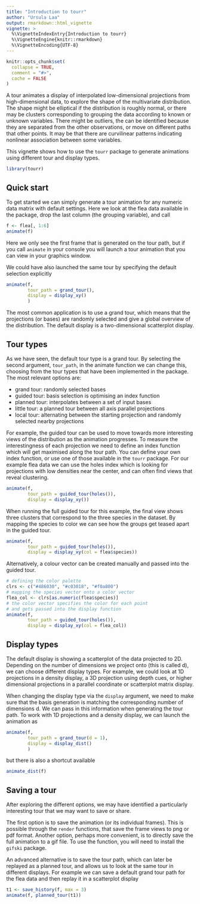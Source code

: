 ```yaml
---
title: "Introduction to tourr"
author: "Ursula Laa"
output: rmarkdown::html_vignette
vignette: >
  %\VignetteIndexEntry{Introduction to tourr}
  %\VignetteEngine{knitr::rmarkdown}
  %\VignetteEncoding{UTF-8}
---
```


```r
knitr::opts_chunk$set(
  collapse = TRUE,
  comment = "#>",
  cache = FALSE
)
```

A tour animates a display of interpolated low-dimensional projections from high-dimensional data, to explore the shape of the multivariate distribution. The shape might be elliptical if the distribution is roughly normal, or there may be clusters corresponding to grouping the data according to known or unknown variables. There might be outliers, the can be identified because they are separated from the other observations, or move on different paths that other points. It may be that there are curvilinear patterns indicating nonlinear association between some variables.

This vignette shows how to use the `tourr` package to generate animations using different tour and display types.

```r
library(tourr)
```


## Quick start

To get started we can simply generate a tour animation for any numeric data matrix with default settings. Here we look at the flea data available in the package, drop the last column (the grouping variable), and call

```r
f <- flea[, 1:6]
animate(f)
```

Here we only see the first frame that is generated on the tour path, but if you call `animate` in your console you will launch a tour animation that you can view in your graphics window.

We could have also launched the same tour by specifying the default selection explicitly

```r
animate(f,
        tour_path = grand_tour(),
        display = display_xy()
        )
```

The most common application is to use a grand tour, which means that the projections (or bases) are randomly selected and give a global overview of the distribution. The default display is a two-dimensional scatterplot display.

## Tour types

As we have seen, the default tour type is a grand tour. By selecting the second argument, `tour_path`, in the animate function we can change this, choosing from the tour types that have been implemented in the package. The most relevant options are:

- grand tour: randomly selected bases
- guided tour: basis selection is optimising an index function
- planned tour: interpolates between a set of input bases
- little tour: a planned tour between all axis parallel projections
- local tour: alternating between the starting projection and randomly selected nearby projections

For example, the guided tour can be used to move towards more interesting views of the distribution as the animation progresses. To measure the interestingness of each projection we need to define an index function which will get maximised along the tour path. You can define your own index function, or use one of those available in the `tourr` package. For our example flea data we can use the holes index which is looking for projections with low densities near the center, and can often find views that reveal clustering.

```r
animate(f,
        tour_path = guided_tour(holes()),
        display = display_xy())
```


When running the full guided tour for this example, the final view shows three clusters that correspond to the three species in the dataset. By mapping the species to color we can see how the groups get teased apart in the guided tour.

```r
animate(f,
        tour_path = guided_tour(holes()),
        display = display_xy(col = flea$species))
```

Alternatively, a colour vector can be created manually and passed into the guided tour.

```r
# defining the color palette
clrs <- c("#486030", "#c03018", "#f0a800")
# mapping the species vector onto a color vector
flea_col <- clrs[as.numeric(flea$species)]
# the color vector specifies the color for each point
# and gets passed into the display function
animate(f,
        tour_path = guided_tour(holes()),
        display = display_xy(col = flea_col))
```


## Display types

The default display is showing a scatterplot of the data projected to 2D. Depending on the number of dimensions we project onto (this is called d), we can choose different display types. For example, we could look at 1D projections in a density display, a 3D projection using depth cues, or higher dimensional projections in a parallel coordinate or scatterplot matrix display.

When changing the display type via the `display` argument, we need to make sure that the basis generation is matching the corresponding number of dimensions d. We can pass in this information when generating the tour path. To work with 1D projections and a density display, we can launch the animation as

```r
animate(f,
        tour_path = grand_tour(d = 1),
        display = display_dist()
        )
```

but there is also a shortcut available

```r
animate_dist(f)
```

## Saving a tour

After exploring the different options, we may have identified a particularly interesting tour that we may want to save or share.

The first option is to save the animation (or its individual frames). This is possible through the `render` functions, that save the frame views to png or pdf format. Another option, perhaps more convenient, is to directly save the full animation to a gif file. To use the function, you will need to install the `gifski` package.

An advanced alternative is to save the tour path, which can later be replayed as a planned tour, and allows us to look at the same tour in different displays. For example we can save a default grand tour path for the flea data and then replay it in a scatterplot display

```r
t1 <- save_history(f, max = 3)
animate(f, planned_tour(t1))
```

